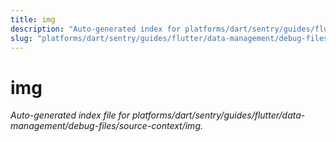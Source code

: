 ```yaml
---
title: img
description: "Auto-generated index for platforms/dart/sentry/guides/flutter/data-management/debug-files/source-context/img"
slug: "platforms/dart/sentry/guides/flutter/data-management/debug-files/source-context/img"
---
```


# img

_Auto-generated index file for platforms/dart/sentry/guides/flutter/data-management/debug-files/source-context/img._
